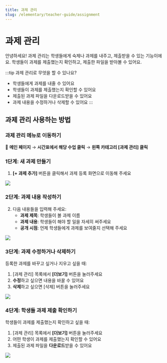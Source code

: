 ```yaml
---
title: 과제 관리
slug: /elementary/teacher-guide/assignment
---
```



# 과제 관리

안녕하세요!
과제 관리는 학생들에게 숙제나 과제를 내주고, 제출받을 수 있는 기능이에요.
학생들이 과제를 제출했는지 확인하고, 제출한 파일을 받아볼 수 있어요.

:::tip 과제 관리로 무엇을 할 수 있나요?

- 학생들에게 과제를 내줄 수 있어요
- 학생들이 과제를 제출했는지 확인할 수 있어요
- 제출된 과제 파일을 다운로드받을 수 있어요
- 과제 내용을 수정하거나 삭제할 수 있어요
  :::

## 과제 관리 사용하는 방법

### 과제 관리 메뉴로 이동하기

📍 **메인 페이지** → **시간표에서 해당 수업 클릭** → **왼쪽 카테고리 [과제 관리] 클릭**

### 1단계: 새 과제 만들기

1. **[+ 과제 추가]** 버튼을 클릭해서 과제 등록 화면으로 이동해 주세요

<Image src="/img/kr/elementary/teacher/07-01.jpg" size="lg" />

### 2단계: 과제 내용 작성하기

2. 다음 내용들을 입력해 주세요:
   - **과제 제목**: 학생들이 볼 과제 이름
   - **과제 내용**: 학생들이 해야 할 일을 자세히 써주세요
   - **공개 시점**: 언제 학생들에게 과제를 보여줄지 선택해 주세요

<Image src="/img/kr/elementary/teacher/07-02.jpg" size="lg" />

### 3단계: 과제 수정하거나 삭제하기

등록한 과제를 바꾸고 싶거나 지우고 싶을 때:

1. [과제 관리] 목록에서 **[더보기]** 버튼을 눌러주세요
2. **수정**하고 싶으면 내용을 바꿀 수 있어요
3. **삭제**하고 싶으면 [삭제] 버튼을 눌러주세요

<Image src="/img/kr/elementary/teacher/07-03.jpg" size="lg" />

### 4단계: 학생들 과제 제출 확인하기

학생들이 과제를 제출했는지 확인하고 싶을 때:

1. [과제 관리] 목록에서 **[더보기]** 버튼을 눌러주세요
2. 어떤 학생이 과제를 제출했는지 확인할 수 있어요
3. 제출된 과제 파일을 **다운로드**받을 수 있어요

<Image src="/img/kr/elementary/teacher/07-04.jpg" size="lg" />
